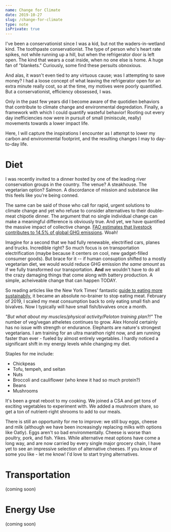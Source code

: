 ```yaml
---
name: Change for Climate
date: 2019-10-27
slug: /change-for-climate
type: note
isPrivate: true
---
```


I've been a conservationist since I was a kid, but not the waders-in-wetland
kind. The toothpaste conservationist. The type of person who's heart rate
spikes, not while running up a hill, but when the refrigerator door is left
open. The kind that wears a coat inside, when no one else is home. A huge fan of
"blankets." Curiously, some find these persuits obnoxious.

And alas, it wasn't even tied to any virtuous cause; was I attempting to save
money? I had a loose concept of what leaving the refrigerator open for an extra
minute really cost, so at the time, my motives were poorly quantified. But a
conservationist, efficiency obssessed, I was.

Only in the past few years did I become aware of the quotidien behaviors that
contribute to climate change and environmental degredation. Finally, a framework
with which I could quantify wasteful behavior! Rooting out every day
inefficiencies now were in pursuit of small (miniscule, really) movements
towards a lower impact life.

Here, I will capture the inspirations I encounter as I attempt to lower my
carbon and environmental footprint, and the resulting changes I may to
day-to-day life.

# Diet

I was recently invited to a dinner hosted by one of the leading river
conservation groups in the country. The venue? A steakhouse. The vegetarian
option? Salmon. A discordance of mission and substance like this feels like
you're being conned.

The same can be said of those who call for rapid, urgent solutions to climate
change and yet who refuse to consider alternatives to their double-meat chipotle
dinner. The argument that no single individual change can make a meaningful
difference is obviously true. And yet, we have quantified the massive impact of
collective change. [FAO estimates that livestock contributes to 14.5% of global
GHG emissions](http://www.fao.org/news/story/en/item/197623/icode/). Woah!

Imagine for a second that we had fully renewable, electrified cars, planes and trucks.
Incredible right? So much focus is on transportation electrification (maybe because it centers
on cool, new gadget-filled consumer goods). But brace for it -- if human
consuption shifted to a mostly vegetarian diet, we would would reduce GHG emission
_the same amount_ as if we fully transformed our transportation. **And** we
wouldn't have to do all the crazy damaging things that come along with battery
production. A simple, acheiveable change that can happen TODAY.

So reading articles like the New York Times' fantastic [guide to eating more
sustainabily](https://www.nytimes.com/interactive/2019/04/30/dining/climate-change-food-eating-habits.html),
it became an absolute no-brainer to stop eating meat. February of 2019, I
scaled my meat consumption back to only eating small fish and bivalves. Now I
typically will have small fish/bivalves once a month.

_"But what about my muscles/physical activity/Peloton training plan?!"_ The
number of veg/vegan atheletes continues to grow. Alex Honold certainly has no
issue with strength or endurance. Elephants are nature's strongest vegetarians.
I am training for an ultra marathon right now, and am running faster than ever -
fueled by almost entirely vegetables. I hardly noticed a significant shift in my
energy levels while changing my diet.

Staples for me include:

- Chickpeas
- Tofu, tempeh, and seitan
- Nuts
- Broccoli and cauliflower (who knew it had so much protein?)
- Beans
- Mushrooms

It's been a great reboot to my cooking. We joined a CSA and get tons of
exciting vegetables to experiment with. We added a mushroom share, so get a ton
of nutrient-right shrooms to add to our meals.

There is still an opportunity for me to improve: we still buy eggs, cheese
and milk (although we have been increasingly replacing milks with options like Oatly).
Eggs aren't so bad environmentally. Cheese is worse than poultry, pork, and
fish. Yikes. While alternative meat options have come a long way, and are now carried
by every single major grocery chain, I have yet to see an impressive selection
of alternative cheeses. If you know of some you like - let me know! I'd love to
start trying alternatives.

# Transportation

(coming soon)

# Energy Use

(coming soon)
